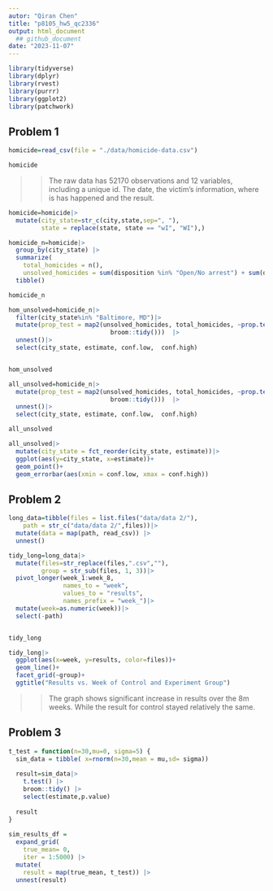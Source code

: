 ```yaml
---
autor: "Qiran Chen"
title: "p8105_hw5_qc2336"
output: html_document
  ## github_document
date: "2023-11-07"
---
```

```r
library(tidyverse)
library(dplyr)
library(rvest)
library(purrr)
library(ggplot2)
library(patchwork)
```

## Problem 1
```r
homicide=read_csv(file = "./data/homicide-data.csv")

homicide
```
>> The raw data has 52170 observations and 12 variables, including a unique id. The date, the victim's information, where is has happened and the result.

```r
homicide=homicide|>
  mutate(city_state=str_c(city,state,sep=", "),
         state = replace(state, state == "wI", "WI"),)

```

```r

homicide_n=homicide|> 
  group_by(city_state) |>
  summarize(
    total_homicides = n(),
    unsolved_homicides = sum(disposition %in% "Open/No arrest") + sum(disposition %in% "Closed without arrest")) |>
  tibble()

homicide_n
```

```r
hom_unsolved=homicide_n|>
  filter(city_state%in% "Baltimore, MD")|>
  mutate(prop_test = map2(unsolved_homicides, total_homicides, ~prop.test(.x, .y)|>
                            broom::tidy()))  |>
  unnest()|>
  select(city_state, estimate, conf.low,  conf.high)


hom_unsolved
```

```r
all_unsolved=homicide_n|>
  mutate(prop_test = map2(unsolved_homicides, total_homicides, ~prop.test(.x, .y)|>
                            broom::tidy()))  |>
  unnest()|>
  select(city_state, estimate, conf.low,  conf.high)

all_unsolved

all_unsolved|>
  mutate(city_state = fct_reorder(city_state, estimate))|>
  ggplot(aes(y=city_state, x=estimate))+
  geom_point()+
  geom_errorbar(aes(xmin = conf.low, xmax = conf.high))

```

## Problem 2

```r
long_data=tibble(files = list.files("data/data 2/"),
    path = str_c("data/data 2/",files))|>
  mutate(data = map(path, read_csv)) |>
  unnest()
```
```r
tidy_long=long_data|>
  mutate(files=str_replace(files,".csv",""),
         group = str_sub(files, 1, 3))|>
  pivot_longer(week_1:week_8,
               names_to = "week",
               values_to = "results",
               names_prefix = "week_")|>
  mutate(week=as.numeric(week))|>
  select(-path)


tidy_long
```
```r
tidy_long|>
  ggplot(aes(x=week, y=results, color=files))+
  geom_line()+
  facet_grid(~group)+
  ggtitle("Results vs. Week of Control and Experiment Group")

```
>> The graph shows significant increase in results over the 8m weeks. While the result for control stayed relatively the same.

## Problem 3

```r
t_test = function(n=30,mu=0, sigma=5) {
  sim_data = tibble( x=rnorm(n=30,mean = mu,sd= sigma))
 
  result=sim_data|>
    t.test() |> 
    broom::tidy() |>
    select(estimate,p.value)
  
  result
}
  
sim_results_df = 
  expand_grid(
    true_mean= 0, 
    iter = 1:5000) |> 
  mutate(
    result = map(true_mean, t_test)) |> 
  unnest(result)
  
```


```r

```


